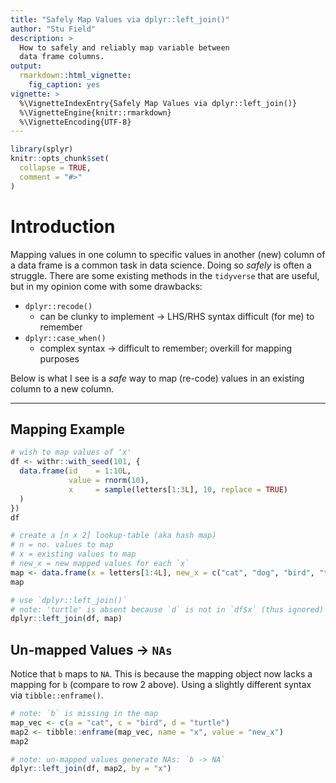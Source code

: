```yaml
---
title: "Safely Map Values via dplyr::left_join()"
author: "Stu Field"
description: >
  How to safely and reliably map variable between
  data frame columns.
output:
  rmarkdown::html_vignette:
    fig_caption: yes
vignette: >
  %\VignetteIndexEntry{Safely Map Values via dplyr::left_join()}
  %\VignetteEngine{knitr::rmarkdown}
  %\VignetteEncoding{UTF-8}
---
```


```r
library(splyr)
knitr::opts_chunk$set(
  collapse = TRUE,
  comment = "#>"
)
```


# Introduction

Mapping values in one column to specific values in another (new) column 
of a data frame is a common task in data science. Doing so *safely* is
often a struggle. There are some existing methods in the `tidyverse`
that are useful, but in my opinion come with some drawbacks:

  * `dplyr::recode()`
    + can be clunky to implement -> LHS/RHS syntax 
      difficult (for me) to remember
  * `dplyr::case_when()`
    + complex syntax -> difficult to remember; overkill
      for mapping purposes

Below is what I see is a *safe* way to map (re-code) values in an existing 
column to a new column.


--------------


## Mapping Example

```r
# wish to map values of 'x'
df <- withr::with_seed(101, {
  data.frame(id    = 1:10L,
             value = rnorm(10),
             x     = sample(letters[1:3L], 10, replace = TRUE)
  )
})
df

# create a [n x 2] lookup-table (aka hash map)
# n = no. values to map
# x = existing values to map
# new_x = new mapped values for each `x`
map <- data.frame(x = letters[1:4L], new_x = c("cat", "dog", "bird", "turtle"))
map

# use `dplyr::left_join()`
# note: 'turtle' is absent because `d` is not in `df$x` (thus ignored)
dplyr::left_join(df, map)
```


## Un-mapped Values -> `NAs`

Notice that `b` maps to `NA`. This is because the mapping object now
lacks a mapping for `b` (compare to row 2 above).
Using a slightly different syntax via `tibble::enframe()`.

```r
# note: `b` is missing in the map
map_vec <- c(a = "cat", c = "bird", d = "turtle")
map2 <- tibble::enframe(map_vec, name = "x", value = "new_x")
map2

# note: un-mapped values generate NAs: `b -> NA`
dplyr::left_join(df, map2, by = "x")
```
